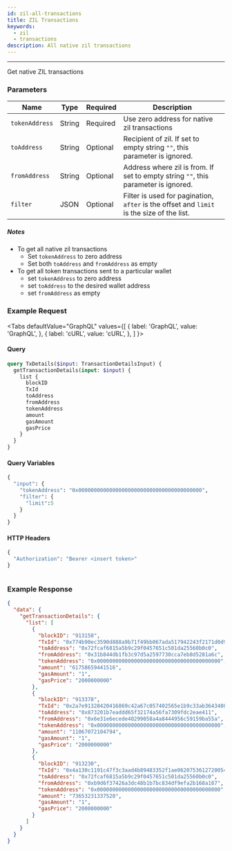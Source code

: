 ```yaml
---
id: zil-all-transactions
title: ZIL Transactions
keywords:
  - zil
  - transactions
description: All native zil transactions
---
```


---

Get native ZIL transactions

### Parameters

| Name           | Type   | Required | Description                                                                               |
| -------------- | ------ | -------- | ----------------------------------------------------------------------------------------- |
| `tokenAddress` | String | Required | Use zero address for native zil transactions                                              |
| `toAddress`    | String | Optional | Recipient of zil. If set to empty string `""`, this parameter is ignored.                 |
| `fromAddress`  | String | Optional | Address where zil is from. If set to empty string `""`, this parameter is ignored.        |
| `filter`       | JSON   | Optional | Filter is used for pagination, `after` is the offset and `limit` is the size of the list. |

##### Notes

- To get all native zil transactions
  - Set `tokenAddress` to zero address
  - Set both `toAddress` and `fromAddress` as empty
- To get all token transactions sent to a particular wallet
  - set `tokenAddress` to zero address
  - set `toAddress` to the desired wallet address
  - set `fromAddress` as empty

### Example Request


<Tabs
  defaultValue="GraphQL"
  values={[
    { label: 'GraphQL', value: 'GraphQL', },
    { label: 'cURL', value: 'cURL', },
  ]
}>

<TabItem value="GraphQL">

#### Query

```graphql
query TxDetails($input: TransactionDetailsInput) {
  getTransactionDetails(input: $input) {
    list {
      blockID
      TxId
      toAddress
      fromAddress
      tokenAddress
      amount
      gasAmount
      gasPrice
    }
  }
}
```

#### Query Variables

```graphql
{
  "input": {
    "tokenAddress": "0x0000000000000000000000000000000000000000",
    "filter": {
      "limit":5
    }
  }
}
```

#### HTTP Headers

```graphql
{
  "Authorization": "Bearer <insert token>"
}
```

</TabItem>

<TabItem value="cURL">

```curl

```

</TabItem>
</Tabs>

### Example Response

```json
{
  "data": {
    "getTransactionDetails": {
      "list": [
        {
          "blockID": "913150",
          "TxId": "0x774b90ec3590d888a9b71f49bb067ada517942243f2171d0d95c7d705111fdd7",
          "toAddress": "0x72fcaf6815a5b9c29f0457651c501da25560b0c0",
          "fromAddress": "0x31b844db1fb3c97d5a2597730cca7eb8d5281a6c",
          "tokenAddress": "0x0000000000000000000000000000000000000000",
          "amount": "61758659441516",
          "gasAmount": "1",
          "gasPrice": "2000000000"
        },
        {
          "blockID": "913378",
          "TxId": "0x2a7e91328420416869c42a67c057402565e1b9c33ab3643408789a6784cad8f1",
          "toAddress": "0x873201b7eaddd65f32174a56fa7309fdc2eae411",
          "fromAddress": "0x6e31e6ecede40299058a4a8444956c59159ba55a",
          "tokenAddress": "0x0000000000000000000000000000000000000000",
          "amount": "11067072104794",
          "gasAmount": "1",
          "gasPrice": "2000000000"
        },
        {
          "blockID": "913230",
          "TxId": "0x4a130c1191c47f3c3aad4b89483352f1ae06207536127200540a0482dec6ef74",
          "toAddress": "0x72fcaf6815a5b9c29f0457651c501da25560b0c0",
          "fromAddress": "0xb9d6f37426a3dc48b1b7bc834df9efa2b168a187",
          "tokenAddress": "0x0000000000000000000000000000000000000000",
          "amount": "73653231337520",
          "gasAmount": "1",
          "gasPrice": "2000000000"
        }
      ]
    }
  }
}
```
